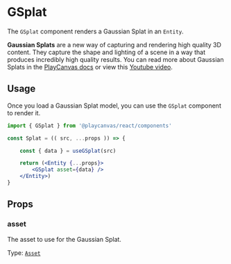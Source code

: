 # GSplat

The `GSplat` component renders a Gaussian Splat in an `Entity`. 

**Gaussian Splats** are a new way of capturing and rendering high quality 3D content. They capture the shape and lighting of a scene in a way that produces incredibly high quality results. You can read more about Gaussian Splats in the [PlayCanvas docs](https://developer.playcanvas.com/user-manual/graphics/gaussian-splatting/) or view this [Youtube video](https://www.youtube.com/watch?v=HVv_IQKlafQ).

## Usage

Once you load a Gaussian Splat model, you can use the `GSplat` component to render it.

```jsx
import { GSplat } from '@playcanvas/react/components'

const Splat = (( src, ...props )) => {

    const { data } = useGSplat(src)

    return (<Entity {...props}>
        <GSplat asset={data} />
    </Entity>)
}
```

## Props

### asset
The asset to use for the Gaussian Splat.

Type: [`Asset`](https://api.playcanvas.com/classes/Engine.Asset.html)


